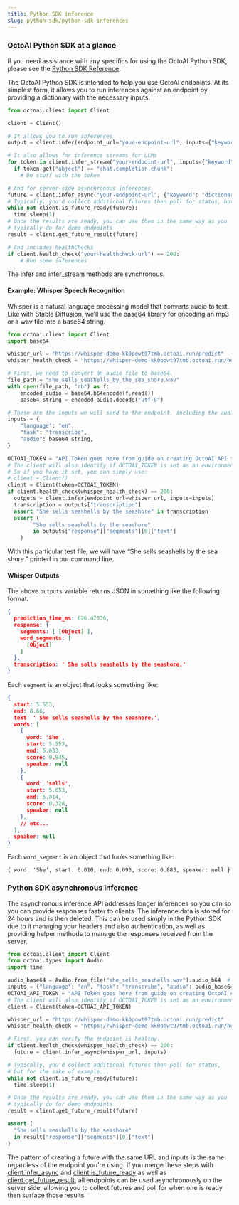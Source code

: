 ```yaml
---
title: Python SDK inference
slug: python-sdk/python-sdk-inferences
---
```



### OctoAI Python SDK at a glance

If you need assistance with any specifics for using the OctoAI Python SDK, please see the [Python SDK Reference](https://octoml.github.io/octoai-python-sdk/octoai.html).

The OctoAI Python SDK is intended to help you use OctoAI endpoints. At its simplest form, it allows you to run inferences against an endpoint by providing a dictionary with the necessary inputs.

```Python Python
from octoai.client import Client

client = Client()

# It allows you to run inferences
output = client.infer(endpoint_url="your-endpoint-url", inputs={"keyword": "dictionary"})

# It also allows for inference streams for LLMs
for token in client.infer_stream("your-endpoint-url", inputs={"keyword": "dictionary"}):
  if token.get("object") == "chat.completion.chunk":
    # Do stuff with the token

# And for server-side asynchronous inferences
future = client.infer_async("your-endpoint-url", {"keyword": "dictionary"})
# Typically, you'd collect additional futures then poll for status, but for the sake of example...
while not client.is_future_ready(future):
  time.sleep(1)
# Once the results are ready, you can use them in the same way as you
# typically do for demo endpoints
result = client.get_future_result(future)

# And includes healthChecks
if client.health_check("your-healthcheck-url") == 200:
	# Run some inferences

```

The [infer](https://octoml.github.io/octoai-python-sdk/octoai.html#octoai.client.Client.infer) and [infer\_stream](https://octoml.github.io/octoai-python-sdk/octoai.html#octoai.client.Client.infer%5Fstream) methods are synchronous. 

#### Example: Whisper Speech Recognition

Whisper is a natural language processing model that converts audio to text. Like with Stable Diffusion, we’ll use the base64 library for encoding an mp3 or a wav file into a base64 string. 

```Python Python
from octoai.client import Client
import base64

whisper_url = "https://whisper-demo-kk0powt97tmb.octoai.run/predict"
whisper_health_check = "https://whisper-demo-kk0powt97tmb.octoai.run/healthcheck"

# First, we need to convert an audio file to base64.
file_path = "she_sells_seashells_by_the_sea_shore.wav"
with open(file_path, "rb") as f:
    encoded_audio = base64.b64encode(f.read())
    base64_string = encoded_audio.decode("utf-8")

# These are the inputs we will send to the endpoint, including the audio base64 string.
inputs = {
    "language": "en",
    "task": "transcribe",
    "audio": base64_string,
}

OCTOAI_TOKEN = "API Token goes here from guide on creating OctoAI API token"
# The client will also identify if OCTOAI_TOKEN is set as an environment variable
# So if you have it set, you can simply use:
# client = Client()
client = Client(token=OCTOAI_TOKEN)
if client.health_check(whisper_health_check) == 200:
  outputs = client.infer(endpoint_url=whisper_url, inputs=inputs)
  transcription = outputs["transcription"]
  assert "She sells seashells by the seashore" in transcription
  assert (
        "She sells seashells by the seashore"
        in outputs["response"]["segments"][0]["text"]
    )
```

With this particular test file, we will have “She sells seashells by the sea shore.” printed in our command line.

#### Whisper Outputs

The above `outputs` variable returns JSON in something like the following format.

```json
{
  prediction_time_ms: 626.42526,
  response: {
    segments: [ [Object] ],
    word_segments: [
      [Object]
    ]
  },
  transcription: ' She sells seashells by the seashore.'
}

```

Each `segment` is an object that looks something like:

```json
{
  start: 5.553,
  end: 8.66,
  text: ' She sells seashells by the seashore.',
  words: [
    {
      word: 'She',
      start: 5.553,
      end: 5.633,
      score: 0.945,
      speaker: null
    },
    {
      word: 'sells',
      start: 5.653,
      end: 5.814,
      score: 0.328,
      speaker: null
    },
    // etc...
  ],
  speaker: null
}

```

Each `word_segment` is an object that looks something like:

```
{ word: 'She', start: 0.010, end: 0.093, score: 0.883, speaker: null }
```

### Python SDK asynchronous inference

The asynchronous inference API addresses longer inferences so you can so you can provide responses faster to clients. The inference data is stored for 24 hours and is then deleted. This can be used simply in the Python SDK due to it managing your headers and also authentication, as well as providing helper methods to manage the responses received from the server.

```Python Python
from octoai.client import Client
from octoai.types import Audio
import time

audio_base64 = Audio.from_file("she_sells_seashells.wav").audio_b64  # put your file location here
inputs = {"language": "en", "task": "transcribe", "audio": audio_base64}
OCTOAI_API_TOKEN = "API Token goes here from guide on creating OctoAI API token"
# The client will also identify if OCTOAI_TOKEN is set as an environment variable
client = Client(token=OCTOAI_API_TOKEN)

whisper_url = "https://whisper-demo-kk0powt97tmb.octoai.run/predict"
whisper_health_check = "https://whisper-demo-kk0powt97tmb.octoai.run/healthcheck"

# First, you can verify the endpoint is healthy.
if client.health_check(whisper_health_check) == 200:
  future = client.infer_async(whisper_url, inputs)

# Typically, you'd collect additional futures then poll for status,
# but for the sake of example...
while not client.is_future_ready(future):
  time.sleep(1)

# Once the results are ready, you can use them in the same way as you
# typically do for demo endpoints
result = client.get_future_result(future)

assert (
  "She sells seashells by the seashore"
  in result["response"]["segments"][0]["text"]
)
```

The pattern of creating a future with the same URL and inputs is the same regardless of the endpoint you're using.  If you merge these steps with [client.infer\_async](https://octoml.github.io/octoai-python-sdk/octoai.html#octoai.client.Client.infer%5Fasync) and [client.is\_future\_ready](https://octoml.github.io/octoai-python-sdk/octoai.html#octoai.client.Client.is%5Ffuture%5Fready) as well as [client.get\_future\_result](https://octoml.github.io/octoai-python-sdk/octoai.html#octoai.client.Client.get%5Ffuture%5Fresult), all endpoints can be used asynchronously on the server side, allowing you to collect futures and poll for when one is ready then surface those results. 